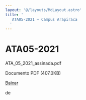 ```yaml
---
layout: '@/layouts/MdLayout.astro'
title: '
   ATA05-2021 — Campus Arapiraca
  '
---
```




ATA05-2021
==========












 ATA\_05\_2021\_assinada.pdf
   

 Documento PDF
 (407.0KB)
 

[Baixar](/cpt/documentos/atas-do-colegiado-e-nde/colegiado/2021/ata_05_2021_assinada.pdf/@@download/file/ATA_05_2021_assinada.pdf) 



























 de
 

















